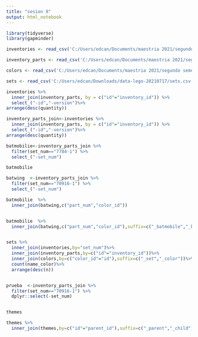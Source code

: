 ---
title: "sesion 8"
output: html_notebook
---

```{r}
library(tidyverse)
library(gapminder)

inventories <- read_csv('C:/Users/edcan/Documents/maestria 2021/segundo semestre/scripting/data-lego-20210724/inventories.csv')

inventory_parts <- read_csv('C:/Users/edcan/Documents/maestria 2021/segundo semestre/scripting/data-lego-20210724/inventory_parts.csv')

colors <- read_csv('C:/Users/edcan/Documents/maestria 2021/segundo semestre/scripting/data-lego-20210724/colors.csv')

sets <- read_csv('C:/Users/edcan/Downloads/data-lego-20210717/sets.csv')

inventories %>%
  inner_join(inventory_parts, by = c("id"="inventory_id")) %>%
  select_("-id","-version")%>%
arrange(desc(quantity))

inventory_parts_join<-inventories %>%
  inner_join(inventory_parts, by = c("id"="inventory_id")) %>%
  select_("-id","-version")%>%
arrange(desc(quantity))

batmobilie<-inventory_parts_join %>%
  filter(set_num=="7784-1") %>%
  select_("-set_num")

batmobilie

batwing  <-inventory_parts_join %>%
  filter(set_num=="70916-1") %>%
  select_("-set_num")

batmobilie  %>%
  inner_join(batwing,c("part_num","color_id"))


batmobilie  %>%
  inner_join(batwing,c("part_num","color_id"),suffix=c("_batmobile","_batwing"))


sets %>%
  inner_join(inventories,by="set_num")%>%
  inner_join(inventory_parts,by=c("id"="inventory_id"))%>%
  inner_join(colors,by=c("color_id"="id"),suffix=c("_set","_color"))%>%
  count(name_color)%>%
  arrange(desc(n))



```
```{r}
prueba  <-inventory_parts_join %>%
  filter(set_num=="70916-1") %>%
  dplyr::select(-set_num)


themes

```
```{r}
themes %>%
  inner_join(themes,by=c("id"="parent_id"),suffix=c("_parent","_child"))


```

